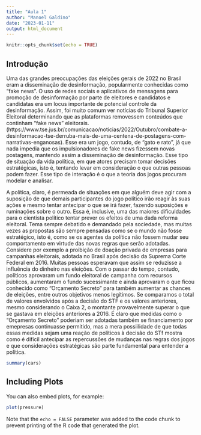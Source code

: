 ```yaml
---
title: "Aula 1"
author: "Manoel Galdino"
date: "2023-01-11"
output: html_document
---
```


```r
knitr::opts_chunk$set(echo = TRUE)
```

## Introdução

Uma das grandes preocupações das eleições gerais de 2022 no Brasil eram a disseminação de desinformação, popularmente conhecidas como "fake news". O uso de redes sociais e aplicativos de mensagens para promoção de desinformação por parte de eleitores e candidatos e candidatas era um locus importante de potencial controle da desinformação. Assim, foi muito comum ver notícias do Tribunal Superior Eleitoral determinando que as plataformas removessem conteúdos que continham "fake news" eleitorais. (https://www.tse.jus.br/comunicacao/noticias/2022/Outubro/combate-a-desinformacao-tse-derruba-mais-de-uma-centena-de-postagens-com-narrativas-enganosas). Esse era um jogo, contudo, de "gato e rato", já que nada impedia que os impulsionadores de fake news fizessem novas postagens, mantendo assim a disseminação de desinformação. Esse tipo de situação da vida política, em que atores precisam tomar decisões estratégicas, isto é, tentando levar em consideração o que outras pessoas podem fazer. Esse tipo de interação é o que a teoria dos jogos procuram modelar e analisar.

A política, claro, é permeada de situações em que alguém deve agir com a suposição de que demais participantes do jogo político irão reagir às suas ações e mesmo tentar antecipar o que se irá fazer, fazendo suposições e ruminações sobre o outro. Essa é, inclusive, uma das maiores dificuldades para o cientista político tentar prever os efeitos de uma dada reforma eleitoral. Tema sempre debatido e demandado pela sociedade, mas muitas vezes as propostas são sempre pensadas como se o mundo não fosse estratégico, isto é, como se os agentes da política não fossem mudar seu comportamento em virtude das novas regras que serão adotadas. Considere por exemplo a proibição de doação privada de empresas para campanhas eleitorais, adotada no Brasil após decisão da Suprema Corte Federal em 2016. Muitas pessoas esperavam que assim se reduzisse a influência do dinheiro nas eleições. Com o passar do tempo, contudo, políticos aprovaram um fundo eleitoral de campanha com recursos públicos, aumentaram o fundo sucessimante e ainda aprovaram o que ficou conhecido como "Orçamento Secreto" para também aumentar as chances de eleições, entre outros objetivos menos legítimos. Se comparamos o total de valores envolvidos após a decisão do STF e os valores anteriores, mesmo considerando o Caixa 2, o montante provavelmente superar o que se gastava em eleições anteriores a 2016. É claro que medidas como o "Orçamento Secreto" poderiam ser adotadas também se financiamento por emepresas continuasse permitido, mas a mera possiilidade de que todas essas medidas sejam uma reação de políticos à decisão do STf mostra como é difícil antecipar as repercussões de mudanças nas regras dos jogos e que considerações estratégicas são parte fundamental para entender a política.


```r
summary(cars)
```

## Including Plots

You can also embed plots, for example:

```r
plot(pressure)
```

Note that the `echo = FALSE` parameter was added to the code chunk to prevent printing of the R code that generated the plot.
